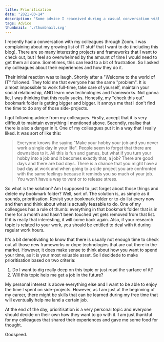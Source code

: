 ```yaml
---
title: Prioritisation
date: "2021-03-14"
description: "Some advice I reaceived during a casual conversation with my colleagues last week."
tags: Advice
thumbnail: './thumbnail.svg'
---
```


I recently had a conversation with my colleagues through Zoom. I was complaining about my growing list of IT stuff that 
I want to do (including this blog). There are so many interesting projects and frameworks that I want to check out, but
I feel so overwhelmed by the amount of time I would need to get them all done. Sometimes, this can lead to a bit of 
frustration. So I asked my colleagues about their experiences and how they do it.

Their initial reaction was to laugh. Shortly after a "Welcome to the world of IT" followed. They told me that
everyone has the same "problem". It is almost impossible to work full-time, take care of yourself, maintain your social
relationship, AND learn new technologies and frameworks. Not gonna lie, I was thinking that this really sucks. Honestly,
my "check this out" bookmark folder is getting bigger and bigger. It annoys me that I don't find the time to do  any of
those side-projects.

I got following advice from my colleagues. Firstly, accept that it is very difficult to maintain everything I mentioned above.
Secondly, realise that there is also a danger in it. One of my colleagues put it in a way that I really liked. It was
sort of like this: 

> Everyone knows the saying "Make your hobby your job and you never work a single day in your life". People seem to forget
> that there are downsides to it. All this is fun and games, but what if you turn your hobby into a job and it becomes 
> exactly that, a job? There are good days and there are bad days. There is a chance that you might have a bad day at work
> and when going to a side project you are confronted with the same feelings because it reminds you so much of your job. 
> You won't have a way to vent or to release stress.

So what is the solution? Am I supposed to just forget about those things and delete my bookmark folder? Well, sort of.
The solution is, as simple as it sounds, prioritisation. Revisit your bookmark folder or to-do list every now and then
and think about what is actually feasable to do. One of my colleagues has a rule of thumb: everything in that bookmark
folder that is in there for a month and hasn't been touched yet gets removed from that list. If it is really that
interesting, it will come back again. Also, if your research topic is related to your work, you should be entitled to
deal with it during regular work hours.

It's a bit demotivating to know that there is usually not enough time to check out all those new frameworks or dope 
technologies that are out there in the market. However, it does make sense to think about how you want to spend your
time, as it is your most valuable asset. So I decidede to make prioritisation based on two criteria: 

1) Do I want to dig really deep on this topic or just read the surface of it?
2) Will this topic help me get a job in the future? 

My personal interest is above everything else and I want to be able to enjoy the time I spent on side-projects. However,
as I am just at the beginning of my career, there might be skills that can be learned during my free time that will 
eventually help me land a certain job. 

At the end of the day, prioritisation is a very personal topic and everyone should decide on their own how they want to 
go with it. I am just thankful for my colleagues that shared their experiences and gave me some food for thought.

Godspeed.




